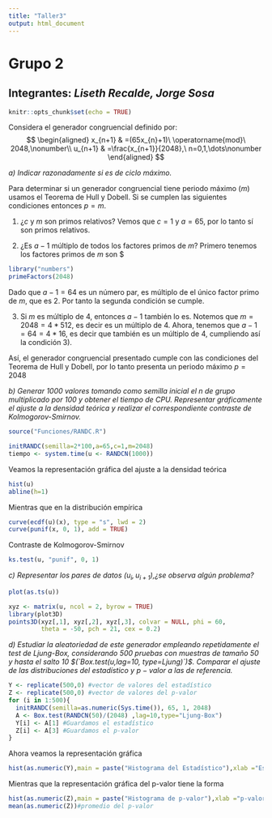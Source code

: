 ```yaml
---
title: "Taller3"
output: html_document
---
```

# **Grupo 2**
## **Integrantes:** *Liseth Recalde, Jorge Sosa*
```r
knitr::opts_chunk$set(echo = TRUE)
```
Considera el generador congruencial definido por:
$$
\begin{aligned}
x_{n+1}  & =(65x_{n}+1)\ \operatorname{mod}\ 2048,\nonumber\\
u_{n+1}  & =\frac{x_{n+1}}{2048},\ n=0,1,\dots\nonumber
\end{aligned}
$$

_a) Indicar razonadamente si es de ciclo máximo._

Para determinar si un generador congruencial tiene periodo máximo ($m$) usamos el Teorema de Hull y Dobell. Si se cumplen las siguientes condiciones entonces $p=m$.

  1) ¿$c$ y $m$ son primos relativos?
  Vemos que $c=1$ y $a=65$, por lo tanto sí son primos relativos.
  
  2) ¿Es $a-1$ múltiplo de todos los factores primos de $m$?
  Primero tenemos los factores primos de $m$ son $

```r
library("numbers")
primeFactors(2048)
```
  
  Dado que $a-1=64$ es un número par, es múltiplo de el único factor primo de $m$, que es $2$. Por tanto la segunda condición se cumple.
  
  3) Si $m$ es múltiplo de $4$, entonces $a-1$ también lo es.
  Notemos que $m=2048=4*512$, es decir es un múltiplo de 4.
  Ahora, tenemos que $a-1=64=4*16$, es decir que también es un múltiplo de 4, cumpliendo así la condición 3).
  
  Así, el generador congruencial presentado cumple con las condiciones del Teorema de Hull y Dobell, por lo tanto presenta un periodo máximo $p=2048$

_b) Generar 1000 valores tomando como semilla inicial el n de grupo multiplicado por 100 y obtener el tiempo de CPU. Representar gráficamente el ajuste a la densidad teórica y realizar el correspondiente contraste de Kolmogorov-Smirnov._

```r
source("Funciones/RANDC.R")

initRANDC(semilla=2*100,a=65,c=1,m=2048)
tiempo <- system.time(u <- RANDCN(1000)) 
```

Veamos la representación gráfica del ajuste a la densidad teórica
```r
hist(u)
abline(h=1)
```

Mientras que en la distribución empírica
```r
curve(ecdf(u)(x), type = "s", lwd = 2)
curve(punif(x, 0, 1), add = TRUE)
```


Contraste de Kolmogorov-Smirnov
```r
ks.test(u, "punif", 0, 1)
```

_c) Representar los pares de datos $\left( u_{i}, u_{i+1} \right)$,¿se observa algún problema?_
```r
plot(as.ts(u))
```

```r
xyz <- matrix(u, ncol = 2, byrow = TRUE)
library(plot3D)
points3D(xyz[,1], xyz[,2], xyz[,3], colvar = NULL, phi = 60, 
         theta = -50, pch = 21, cex = 0.2)
```

_d)  Estudiar la aleatoriedad de este generador empleando repetidamente el test de Ljung-Box, considerando $500$ pruebas con muestras de tamaño $50$ y hasta el salto $10$ $(`Box.test(u,lag=10, type=Ljung)`)$. Comparar el ajuste de las distribuciones del estadístico y $p-valor$ a las de referencia._

```r
Y <- replicate(500,0) #vector de valores del estadístico 
Z <- replicate(500,0) #vector de valores del p-valor
for (i in 1:500){
  initRANDC(semilla=as.numeric(Sys.time()), 65, 1, 2048)
  A <- Box.test(RANDCN(50)/(2048) ,lag=10,type="Ljung-Box")
  Y[i] <- A[1] #Guardamos el estadístico
  Z[i] <- A[3] #Guardamos el p-valor
}
```

Ahora veamos la representación gráfica
```r
hist(as.numeric(Y),main = paste("Histograma del Estadístico"),xlab ="Estadístico", ylab="Frecuencia",)
```

Mientras que la representación gráfica del p-valor tiene la forma
```r
hist(as.numeric(Z),main = paste("Histograma de p-valor"),xlab ="p-valor", ylab="Frecuencia",)
mean(as.numeric(Z))#promedio del p-valor
```

